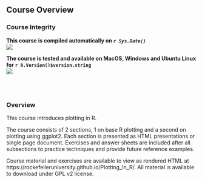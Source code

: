 ## Course Overview

### Course Integrity
**This course is compiled automatically on _`r Sys.Date()`_ **
<br>
[<img src="https://github.com/RockefellerUniversity/Plotting_In_R/workflows/compilation-check/badge.svg">](https://github.com/RockefellerUniversity/Plotting_In_R/actions?query=workflow%3compilation-check)

**The course is tested and available on MacOS, Windows and Ubuntu Linux for `r R.Version()$version.string`**
<br>
[<img src="https://github.com/RockefellerUniversity/Plotting_In_R/workflows/OS-check/badge.svg">](https://github.com/RockefellerUniversity/Plotting_In_R/actions?query=workflow%3AOS-check)

<br>
<br>

### Overview

This course introduces plotting in R.

The course consists of 2 sections, 1 on base R plotting and a second on plotting using ggplot2.
Each section is presented as HTML presentations or single page document. Exercises and answer sheets are included after all subsections to practice techniques and provide future reference examples.

Course material and exercises are available to view as rendered HTML at https://rockefelleruniversity.github.io/Plotting_In_R/.
All material is available to download under GPL v2 license.
